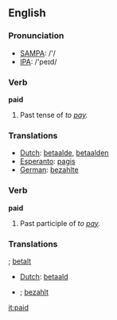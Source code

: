 ==English==

{{rank|brother|I\'ve|longer|476|paid|art|neither|suddenly}}

=== Pronunciation ===
*[[w:SAMPA|SAMPA]]: /'/
*[[w:IPA|IPA]]: /'peɪd/

=== Verb ===
'''paid'''
# Past tense of ''to [[pay]].''

=== Translations ===
*[[Dutch]]: [[betaalde]], [[betaalden]]
*[[Esperanto]]: [[pagis]]
*[[German]]: [[bezahlte]]

=== Verb ===
'''paid'''
# Past participle of ''to [[pay]].''

=== Translations ===
{{da}}; [[betalt]]
*[[Dutch]]: [[betaald]]
*{{de}}; [[bezahlt]]

[[it:paid]]